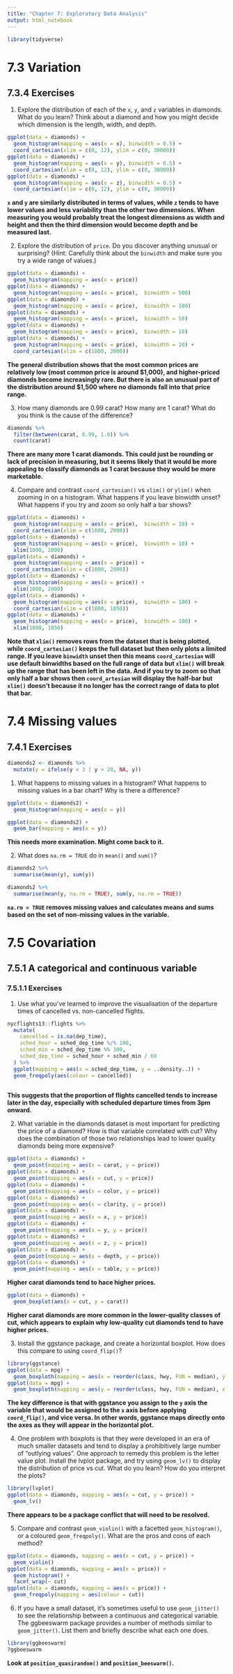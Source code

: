 ```yaml
---
title: "Chapter 7: Exploratory Data Analysis"
output: html_notebook
---
```


```r
library(tidyverse)
```

# 7.3 Variation

## 7.3.4 Exercises

1. Explore the distribution of each of the `x`, `y`, and `z` variables in diamonds. What do you learn? Think about a diamond and how you might decide which dimension is the length, width, and depth.

```r
ggplot(data = diamonds) +
  geom_histogram(mapping = aes(x = x), binwidth = 0.5) +
  coord_cartesian(xlim = c(0, 12), ylim = c(0, 30000))
ggplot(data = diamonds) +
  geom_histogram(mapping = aes(x = y), binwidth = 0.5) +
  coord_cartesian(xlim = c(0, 12), ylim = c(0, 30000))
ggplot(data = diamonds) +
  geom_histogram(mapping = aes(x = z), binwidth = 0.5) +
  coord_cartesian(xlim = c(0, 12), ylim = c(0, 30000))
```

**`x` and `y` are similarly distributed in terms of values, while `z` tends to have lower values and less variability than the other two dimensions. When measuring you would probably treat the longest dimensions as width and height and then the third dimension would become depth and be measured last.**

2. Explore the distribution of `price`. Do you discover anything unusual or surprising? (Hint: Carefully think about the `binwidth` and make sure you try a wide range of values.)

```r
ggplot(data = diamonds) +
  geom_histogram(mapping = aes(x = price))
ggplot(data = diamonds) +
  geom_histogram(mapping = aes(x = price),  binwidth = 500)
ggplot(data = diamonds) +
  geom_histogram(mapping = aes(x = price),  binwidth = 100)
ggplot(data = diamonds) +
  geom_histogram(mapping = aes(x = price),  binwidth = 50)
ggplot(data = diamonds) +
  geom_histogram(mapping = aes(x = price),  binwidth = 10)
ggplot(data = diamonds) +
  geom_histogram(mapping = aes(x = price),  binwidth = 10) +
  coord_cartesian(xlim = c(1000, 2000))
```

**The general distribution shows that the most common prices are relatively low (most common price is around \$1,000), and higher-priced diamonds become increasingly rare. But there is also an unusual part of the distribution around \$1,500 where no diamonds fall into that price range.**

3. How many diamonds are 0.99 carat? How many are 1 carat? What do you think is the cause of the difference?

```r
diamonds %>%
  filter(between(carat, 0.99, 1.0)) %>%
  count(carat)
```

**There are many more 1 carat diamonds. This could just be rounding or lack of precision in measuring, but it seems likely that it would be more appealing to classify diamonds as 1 carat because they would be more marketable.**

4. Compare and contrast `coord_cartesian()` vs `xlim()` or `ylim()` when zooming in on a histogram. What happens if you leave binwidth unset? What happens if you try and zoom so only half a bar shows?

```r
ggplot(data = diamonds) +
  geom_histogram(mapping = aes(x = price),  binwidth = 10) +
  coord_cartesian(xlim = c(1000, 2000))
ggplot(data = diamonds) +
  geom_histogram(mapping = aes(x = price),  binwidth = 10) +
  xlim(1000, 2000)
ggplot(data = diamonds) +
  geom_histogram(mapping = aes(x = price)) +
  coord_cartesian(xlim = c(1000, 2000))
ggplot(data = diamonds) +
  geom_histogram(mapping = aes(x = price)) +
  xlim(1000, 2000)
ggplot(data = diamonds) +
  geom_histogram(mapping = aes(x = price),  binwidth = 100) +
  coord_cartesian(xlim = c(1000, 1050))
ggplot(data = diamonds) +
  geom_histogram(mapping = aes(x = price),  binwidth = 100) +
  xlim(1000, 1050)
```

**Note that `xlim()` removes rows from the dataset that is being plotted, while `coord_cartesian()` keeps the full dataset but then only plots a limited range. If you leave `binwidth` unset then this means `coord_cartesian` will use default binwidths based on the full range of data but `xlim()` will break up the range that has been left in the data. And if you try to zoom so that only half a bar shows then `coord_artesian` will display the half-bar but `xlim()` doesn't because it no longer has the correct range of data to plot that bar.**

# 7.4 Missing values

## 7.4.1 Exercises

```r
diamonds2 <- diamonds %>% 
  mutate(y = ifelse(y < 3 | y > 20, NA, y))
```

1. What happens to missing values in a histogram? What happens to missing values in a bar chart? Why is there a difference?

```r
ggplot(data = diamonds2) +
  geom_histogram(mapping = aes(x = y))
```

```r
ggplot(data = diamonds2) +
  geom_bar(mapping = aes(x = y))
```

**This needs more examination. Might come back to it.**

2. What does `na.rm = TRUE` do in `mean()` and `sum()`?

```r
diamonds2 %>%
  summarise(mean(y), sum(y))
```

```r
diamonds2 %>%
  summarise(mean(y, na.rm = TRUE), sum(y, na.rm = TRUE))
```

**`na.rm = TRUE` removes missing values and calculates means and sums based on the set of non-missing values in the variable.**

# 7.5 Covariation

## 7.5.1 A categorical and continuous variable

### 7.5.1.1 Exercises

1. Use what you’ve learned to improve the visualisation of the departure times of cancelled vs. non-cancelled flights.

```r
nycflights13::flights %>% 
  mutate(
    cancelled = is.na(dep_time),
    sched_hour = sched_dep_time %/% 100,
    sched_min = sched_dep_time %% 100,
    sched_dep_time = sched_hour + sched_min / 60
  ) %>%
  ggplot(mapping = aes(x = sched_dep_time, y = ..density..)) +
  geom_freqpoly(aes(colour = cancelled))
  
```

**This suggests that the proportion of flights cancelled tends to increase later in the day, especially with scheduled departure times from 3pm onward.**

2. What variable in the diamonds dataset is most important for predicting the price of a diamond? How is that variable correlated with cut? Why does the combination of those two relationships lead to lower quality diamonds being more expensive?

```r
ggplot(data = diamonds) +
  geom_point(mapping = aes(x = carat, y = price))
ggplot(data = diamonds) +
  geom_point(mapping = aes(x = cut, y = price))
ggplot(data = diamonds) +
  geom_point(mapping = aes(x = color, y = price))
ggplot(data = diamonds) +
  geom_point(mapping = aes(x = clarity, y = price))
ggplot(data = diamonds) +
  geom_point(mapping = aes(x = x, y = price))
ggplot(data = diamonds) +
  geom_point(mapping = aes(x = y, y = price))
ggplot(data = diamonds) +
  geom_point(mapping = aes(x = z, y = price))
ggplot(data = diamonds) +
  geom_point(mapping = aes(x = depth, y = price))
ggplot(data = diamonds) +
  geom_point(mapping = aes(x = table, y = price))
```

**Higher carat diamonds tend to hace higher prices.**

```r
ggplot(data = diamonds) +
  geom_boxplot(aes(x = cut, y = carat))
```

**Higher carat diamonds are more common in the lower-quality classes of cut, which appears to explain why low-quality cut diamonds tend to have higher prices.**

3. Install the ggstance package, and create a horizontal boxplot. How does this compare to using `coord_flip()`?

```r
library(ggstance)
ggplot(data = mpg) +
  geom_boxploth(mapping = aes(x = reorder(class, hwy, FUN = median), y = hwy))
ggplot(data = mpg) +
  geom_boxploth(mapping = aes(y = reorder(class, hwy, FUN = median), x = hwy))
```

**The key difference is that with ggstance you assign to the `y` axis the variable that would be assigned to the `x` axis before applying `coord_flip()`, and vice versa. In other words, ggstance maps directly onto the axes as they will appear in the horizontal plot.**

4. One problem with boxplots is that they were developed in an era of much smaller datasets and tend to display a prohibitively large number of “outlying values”. One approach to remedy this problem is the letter value plot. Install the lvplot package, and try using `geom_lv()` to display the distribution of price vs cut. What do you learn? How do you interpret the plots?

```r
library(lvplot)
ggplot(data = diamonds, mapping = aes(x = cut, y = price)) +
  geom_lv()
```

**There appears to be a package conflict that will need to be resolved.**

5. Compare and contrast `geom_violin()` with a facetted `geom_histogram()`, or a coloured `geom_freqpoly()`. What are the pros and cons of each method?

```r
ggplot(data = diamonds, mapping = aes(x = cut, y = price)) +
  geom_violin()
ggplot(data = diamonds, mapping = aes(x = price)) +
  geom_histogram() +
  facet_wrap(~ cut)
ggplot(data = diamonds, mapping = aes(x = price)) +
  geom_freqpoly(mapping = aes(colour = cut))
```

6. If you have a small dataset, it’s sometimes useful to use `geom_jitter()` to see the relationship between a continuous and categorical variable. The ggbeeswarm package provides a number of methods similar to `geom_jitter()`. List them and briefly describe what each one does.

```r
library(ggbeeswarm)
?ggbeeswarm
```

**Look at `position_quasirandom()` and `position_beeswarm()`.**
